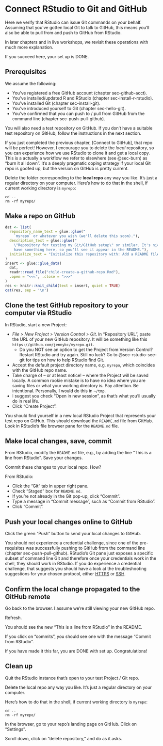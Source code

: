 # Connect RStudio to Git and GitHub {#sec-rstudio-git-github}

Here we verify that RStudio can issue Git commands on your behalf. Assuming that you've gotten local Git to talk to GitHub, this means you'll also be able to pull from and push to GitHub from RStudio.

In later chapters and in live workshops, we revisit these operations with much more explanation.

If you succeed here, your set up is DONE.

## Prerequisites

We assume the following:

-   You've registered a free GitHub account (chapter sec-github-acct).
-   You've installed/updated R and RStudio (chapter sec-install-r-rstudio).
-   You've installed Git (chapter sec-install-git).
-   You've introduced yourself to Git (chapter sec-hello-git).
-   You've confirmed that you can push to / pull from GitHub from the command line (chapter sec-push-pull-github).

You will also need a test repository on GitHub. If you don't have a suitable test repository on GitHub, follow the instructions in the next section.

If you just completed the previous chapter, \[Connect to GitHub\], that repo will be perfect! However, I encourage you to delete the *local* repository, so you can experience how we use RStudio to clone it and get a local copy. This is a actually a workflow we refer to elsewhere (see @sec-burn) as "burn it all down". It's a deeply pragmatic coping strategy if your local Git repo is goofed up, but the version on GitHub is pretty current.

Delete the folder corresponding to the **local repo** any way you like. It's just a regular directory on your computer. Here's how to do that in the shell, if current working directory is `myrepo`:

``` console
cd ..
rm -rf myrepo/
```

## Make a repo on GitHub

```r
dat <- list(
  repository_name_text = glue::glue("
    `myrepo` or whatever you wish (we'll delete this soon)."),
  description_text = glue::glue("
    \"Repository for testing my Git/GitHub setup\" or similar. It's nice to \\
    have something here, so you'll see it appear in the README."),
  initialize_text = "Initialize this repository with: Add a README file."
)
insert <- glue::glue_data(
  dat,
  readr::read_file("child-create-a-github-repo.Rmd"),
  .open = "<<<", .close = ">>>"
)
res <- knitr::knit_child(text = insert, quiet = TRUE)
cat(res, sep = '\n')
```

## Clone the test GitHub repository to your computer via RStudio

In RStudio, start a new Project:

-   *File \> New Project \> Version Control \> Git*. In "Repository URL", paste the URL of your new GitHub repository. It will be something like this `https://github.com/jennybc/myrepo.git`.
    -   Do you NOT see an option to get the Project from Version Control? Restart RStudio and try again. Still no luck? Go to @sec-rstudio-see-git for tips on how to help RStudio find Git.
-   Accept the default project directory name, e.g. `myrepo`, which coincides with the GitHub repo name.
-   Take charge of -- or at least notice! -- where the Project will be saved locally. A common rookie mistake is to have no idea where you are saving files or what your working directory is. Pay attention. Be intentional. Personally, I would do this in `~/tmp`.
-   I suggest you check "Open in new session", as that's what you'll usually do in real life.
-   Click "Create Project".

You should find yourself in a new local RStudio Project that represents your test repo on GitHub. This should download the `README.md` file from GitHub. Look in RStudio's file browser pane for the `README.md` file.

## Make local changes, save, commit

From RStudio, modify the `README.md` file, e.g., by adding the line "This is a line from RStudio". Save your changes.

Commit these changes to your local repo. How?

From RStudio:

-   Click the "Git" tab in upper right pane.
-   Check "Staged" box for `README.md`.
-   If you're not already in the Git pop-up, click "Commit".
-   Type a message in "Commit message", such as "Commit from RStudio".
-   Click "Commit".

## Push your local changes online to GitHub

Click the green "Push" button to send your local changes to GitHub.

You should not experience a credential challenge, since one of the pre-requisites was successfully pushing to GitHub from the command line (chapter sec-push-pull-github). RStudio's Git pane just exposes a specific subset of command line Git and therefore once your credentials work in the shell, they should work in RStudio. If you do experience a credential challenge, that suggests you should have a look at the troubleshooting suggestions for your chosen protocol, either [HTTPS](#pat-troubleshooting) or [SSH](#ssh-troubleshooting).

## Confirm the local change propagated to the GitHub remote

Go back to the browser. I assume we're still viewing your new GitHub repo.

Refresh.

You should see the new "This is a line from RStudio" in the README.

If you click on "commits", you should see one with the message "Commit from RStudio".

If you have made it this far, you are DONE with set up. Congratulations!

## Clean up

Quit the RStudio instance that's open to your test Project / Git repo.

Delete the local repo any way you like. It's just a regular directory on your computer.

Here's how to do that in the shell, if current working directory is `myrepo`:

``` console
cd ..
rm -rf myrepo/
```

In the browser, go to your repo's landing page on GitHub. Click on "Settings".

Scroll down, click on "delete repository," and do as it asks.
